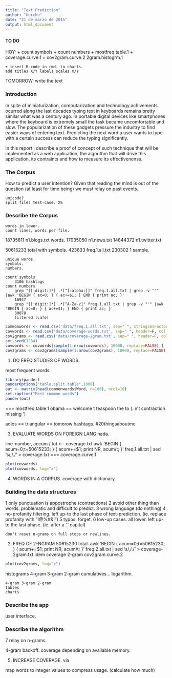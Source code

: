 ```yaml
---
title: "Text Prediction"
author: "herchu"
date: "21 de marzo de 2015"
output: html_document
---
```


#### TO DO

HOY:
    + count symbols
    + count numbers
    + mostfreq.table.1
    + coverage.curve.1
    + cov2gram.curve.2
    2gram.histogrm.1
    
    + insert R-code in rmd. to charts.
    add titles X/Y labels scales X/Y

TOMORROW:
    write the text
    
### Introduction

In spite of miniaturization, computarization and technology achivements ocurred along the last decades typing text in keyboards remains pretty similar what was a century ago. In portable digital devices like smartphones where the keyboard is extremely small the task became uncomfortable and slow. The popularization of these gadgets pressure the industry to find easier ways of entering text. Predicting the next word a user wants to type with a certain success can reduce the typing significantly.

In this report I describe a proof of concept of such technique that will be implemented as a web application, the algorithm that will drive this application, its contraints and how to measure its effectivenenss.


### The Corpus

How to predict a user intention? Given that reading the mind is out of the question (at least for time being) we must relay on past events. 


    unicode?
    split files test-case. X%


### Describe the Corpus

    words in lower.
    count lines, words per file.
    
 18735811 n1.blogs.txt words.
 17035050 n1.news.txt
 14844372 n1.twitter.txt

 50615233 total with symbols.
   423633 freq.1.all.txt
   230302 1 sample.

    unique words.
    symbols.
    numbers.

    count symbols
        3106 hashtags    
    count numbers
        grep "[[:digit:]*] .*[^[:alpha:]]" freq.1.all.txt | grep -v "'" |awk 'BEGIN { ac=0; } { ac+=$1; } END { print ac; }'
        16947
        grep "[[:digit:]*] .*[^A-Za-z]" freq.1.all.txt | grep -v "'" |awk 'BEGIN { ac=0; } { ac+=$1; } END { print ac; }'
        30878
        filtered (café)


```r
commonwords <- read.csv('data/freq.1.all.txt', sep=" ", stringsAsFactors=F, nrows=1000, header=F, col.names=c('Freq','Word'))
covwords <- read.csv('data/coverage-words.txt', sep=" ", header=F, col.names=c('Position','Freq'))
cov2grams <- read.csv('data/coverage-2gram.txt', sep=" ", header=F, col.names=c('Position','Freq'))
set.seed(1234)
covwords <- covwords[sample(1:nrow(covwords), 10000, replace=FALSE),]
cov2grams <- cov2grams[sample(1:nrow(cov2grams), 10000, replace=FALSE),]
```

1. DO FREQ STUDIES OF WORDS.

most frequent words.

```r
library(pander)
panderOptions("table.split.table",1000)
out <- matrix(head(commonwords$Word, n=100), ncol=10)
set.caption("Most common words")
pander(out)
```

=== mostfreq.table.1
obama == welcome
t teaspoon the to (..n't contraction missing ')

adios == triangular == tomorow
hashtags.  #20thingsaboutme

3. EVALUATE WORDS ON FOREIGN LANG
nada.

line-number, accum / tot <-- coverage.txt
awk 'BEGIN { acum=0;t=50615233; } { acum+=$1; print NR, acum/t; }' freq.1.all.txt | sed 's/,/./' >  coverage.txt
=== coverage.curve.1
```r
plot(covwords)
plot(covwords, log="x")
```

4. WORDS IN A CORPUS. coverage with dictionary.


### Building the data structures

1 only punctuation is appostrophe (contractions)
2 avoid other thing than words. problematic and difficult to predict.
3 wrong language (do nothing)
4 no-profanity filtering. left up-to the last phase of text-prediction. (ie. replace profanity with "!@%#&!")
5 typos. forget.
6 low-up cases. all lower. left up-to the last phase. (ie. after a '.' capital)

    don't reset n-grams on full stops or newlines.

2. FREQ OF 2-NGRAM
50615230 total.
awk 'BEGIN { acum=0;t=50615230; } { acum+=$1; print NR, acum/t; }' freq.2.all.txt | sed 's/,/./' > coverage-2gram.txt
idem coverage 2-gram
cov2gram.curve.2
```r
plot(cov2grams, log="x")
```


histograms 4-gram 3-gram 2-gram
cumulatives... logarithm.

    4-gram 3-gram 2-gram
    tables
    charts


### Describe the app

user interface.


### Describe the algorithm

7 relay on n-grams.

4-gram backoff. coverage depending on available memory.

5. INCREASE COVERAGE.
    via 

map words to integer values to compress usage. (calculate how much)

